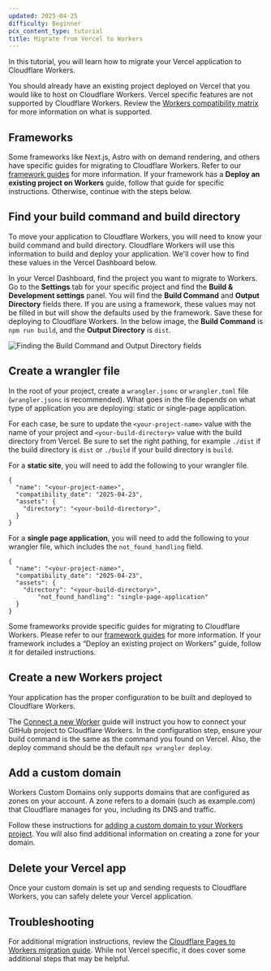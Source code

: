 ```yaml
---
updated: 2025-04-25
difficulty: Beginner
pcx_content_type: tutorial
title: Migrate from Vercel to Workers
---
```



In this tutorial, you will learn how to migrate your Vercel application to Cloudflare Workers.

You should already have an existing project deployed on Vercel that you would like to host on Cloudflare Workers. Vercel specific features are not supported by Cloudflare Workers. Review the [Workers compatibility matrix](/workers/static-assets/migration-guides/migrate-from-pages/#compatibility-matrix) for more information on what is supported.

## Frameworks

Some frameworks like Next.js, Astro with on demand rendering, and others have specific guides for migrating to Cloudflare Workers. Refer to our [framework guides](/workers/frameworks/) for more information. If your framework has a **Deploy an existing project on Workers** guide, follow that guide for specific instructions. Otherwise, continue with the steps below.

## Find your build command and build directory

To move your application to Cloudflare Workers, you will need to know your build command and build directory. Cloudflare Workers will use this information to build and deploy your application. We'll cover how to find these values in the Vercel Dashboard below.

In your Vercel Dashboard, find the project you want to migrate to Workers. Go to the **Settings** tab for your specific project and find the **Build & Development settings** panel. You will find the **Build Command** and **Output Directory** fields there. If you are using a framework, these values may not be filled in but will show the defaults used by the framework. Save these for deploying to Cloudflare Workers. In the below image, the **Build Command** is `npm run build`, and the **Output Directory** is `dist`.

![Finding the Build Command and Output Directory fields](~/assets/images/workers/migrations/vercel-deploy-1.png)

## Create a wrangler file

In the root of your project, create a `wrangler.jsonc` or `wrangler.toml` file (`wrangler.jsonc` is recommended). What goes in the file depends on what type of application you are deploying: static or single-page application.

For each case, be sure to update the `<your-project-name>` value with the name of your project and `<your-build-directory>` value with the build directory from Vercel. Be sure to set the right pathing, for example `./dist` if the build directory is `dist` or `./build` if your build directory is `build`.

For a **static site**, you will need to add the following to your wrangler file.

<WranglerConfig>

```jsonc
{
  "name": "<your-project-name>",
  "compatibility_date": "2025-04-23",
  "assets": {
    "directory": "<your-build-directory>",
  }
}
```

</WranglerConfig>

For a **single page application**, you will need to add the following to your wrangler file, which includes the `not_found_handling` field.

<WranglerConfig>

```jsonc
{
  "name": "<your-project-name>",
  "compatibility_date": "2025-04-23",
  "assets": {
    "directory": "<your-build-directory>",
		"not_found_handling": "single-page-application"
  }
}
```

</WranglerConfig>

Some frameworks provide specific guides for migrating to Cloudflare Workers. Please refer to our [framework guides](/workers/frameworks/) for more information. If your framework includes a “Deploy an existing project on Workers” guide, follow it for detailed instructions.

## Create a new Workers project

Your application has the proper configuration to be built and deployed to Cloudflare Workers.

The [Connect a new Worker](/workers/ci-cd/builds/#connect-a-new-worker) guide will instruct you how to connect your GitHub project to Cloudflare Workers. In the configuration step, ensure your build command is the same as the command you found on Vercel. Also, the deploy command should be the default `npx wrangler deploy`.

## Add a custom domain

Workers Custom Domains only supports domains that are configured as zones on your account. A zone refers to a domain (such as example.com) that Cloudflare manages for you, including its DNS and traffic.

Follow these instructions for [adding a custom domain to your Workers project](/workers/configuration/routing/custom-domains/#add-a-custom-domain). You will also find additional information on creating a zone for your domain.

## Delete your Vercel app

Once your custom domain is set up and sending requests to Cloudflare Workers, you can safely delete your Vercel application.

## Troubleshooting

For additional migration instructions, review the [Cloudflare Pages to Workers migration guide](/workers/static-assets/migration-guides/migrate-from-pages/). While not Vercel specific, it does cover some additional steps that may be helpful.
